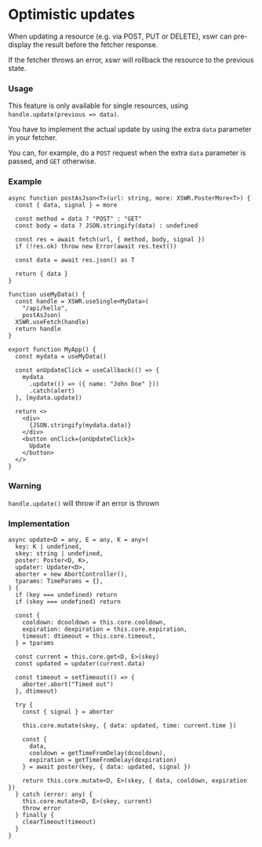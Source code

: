 # Optimistic updates

When updating a resource (e.g. via POST, PUT or DELETE), xswr can pre-display the result before the fetcher response.

If the fetcher throws an error, xswr will rollback the resource to the previous state.

### Usage

This feature is only available for single resources, using `handle.update(previous => data)`.

You have to implement the actual update by using the extra `data` parameter in your fetcher.

You can, for example, do a `POST` request when the extra `data` parameter is passed, and `GET` otherwise. 

### Example 

```tsx
async function postAsJson<T>(url: string, more: XSWR.PosterMore<T>) {
  const { data, signal } = more

  const method = data ? "POST" : "GET"
  const body = data ? JSON.stringify(data) : undefined

  const res = await fetch(url, { method, body, signal })
  if (!res.ok) throw new Error(await res.text())

  const data = await res.json() as T
  
  return { data }
}

function useMyData() {
  const handle = XSWR.useSingle<MyData>(
    "/api/hello", 
    postAsJson)
  XSWR.useFetch(handle)
  return handle
}

export function MyApp() {
  const mydata = useMyData()

  const onUpdateClick = useCallback(() => {
    mydata
      .update(() => ({ name: "John Doe" }))
      .catch(alert)
  }, [mydata.update])

  return <>
    <div>
      {JSON.stringify(mydata.data)}
    </div>
    <button onClick={onUpdateClick}>
      Update
    </button>
  </>
}
```

### Warning

`handle.update()` will throw if an error is thrown

### Implementation

```tsx
async update<D = any, E = any, K = any>(
  key: K | undefined,
  skey: string | undefined,
  poster: Poster<D, K>,
  updater: Updater<D>,
  aborter = new AbortController(),
  tparams: TimeParams = {},
) {
  if (key === undefined) return
  if (skey === undefined) return

  const {
    cooldown: dcooldown = this.core.cooldown,
    expiration: dexpiration = this.core.expiration,
    timeout: dtimeout = this.core.timeout,
  } = tparams

  const current = this.core.get<D, E>(skey)
  const updated = updater(current.data)

  const timeout = setTimeout(() => {
    aborter.abort("Timed out")
  }, dtimeout)

  try {
    const { signal } = aborter

    this.core.mutate(skey, { data: updated, time: current.time })

    const {
      data,
      cooldown = getTimeFromDelay(dcooldown),
      expiration = getTimeFromDelay(dexpiration)
    } = await poster(key, { data: updated, signal })

    return this.core.mutate<D, E>(skey, { data, cooldown, expiration })
  } catch (error: any) {
    this.core.mutate<D, E>(skey, current)
    throw error
  } finally {
    clearTimeout(timeout)
  }
}
```